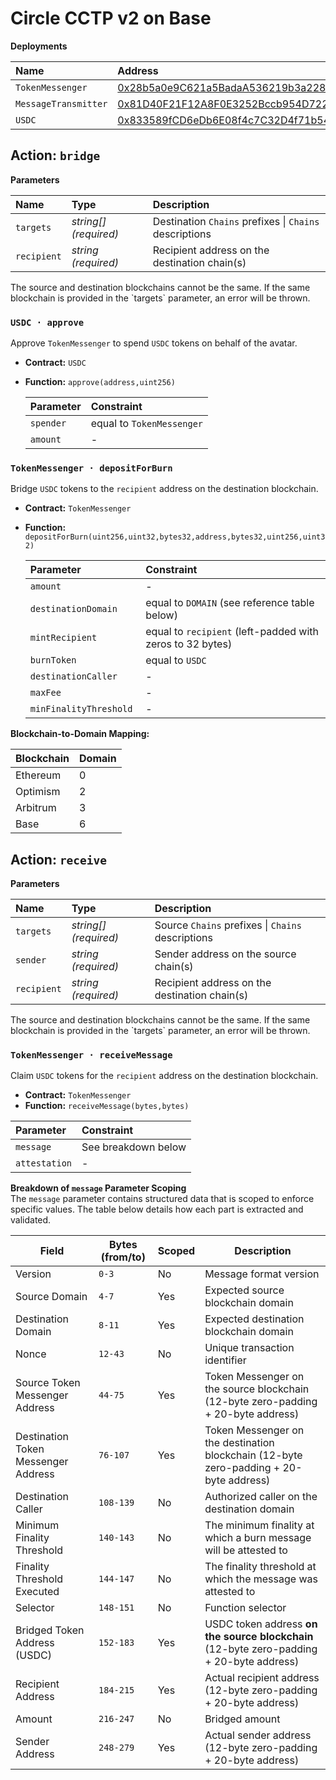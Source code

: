 
# Circle CCTP v2 on Base

**Deployments**

| Name                 | Address                                                                                                               |
| :------------------- | :-------------------------------------------------------------------------------------------------------------------- |
| `TokenMessenger`     | [0x28b5a0e9C621a5BadaA536219b3a228C8168cf5d](https://basescan.org/address/0x28b5a0e9C621a5BadaA536219b3a228C8168cf5d) |
| `MessageTransmitter` | [0x81D40F21F12A8F0E3252Bccb954D722d4c464B64](https://basescan.org/address/0x81D40F21F12A8F0E3252Bccb954D722d4c464B64) |
| `USDC`               | [0x833589fCD6eDb6E08f4c7C32D4f71b54bdA02913](https://basescan.org/address/0x833589fCD6eDb6E08f4c7C32D4f71b54bdA02913) |

## Action: `bridge`

**Parameters**

| Name        | Type                  | Description                                            |
| :---------- | :-------------------- | :----------------------------------------------------- |
| `targets`   | _string[] (required)_ | Destination `Chains` prefixes \| `Chains` descriptions |
| `recipient` | _string (required)_   | Recipient address on the destination chain(s)          |

<Callout type="error">
  The source and destination blockchains cannot be the same. If the same
  blockchain is provided in the `targets` parameter, an error will be thrown.
</Callout>

### `USDC · approve`

Approve `TokenMessenger` to spend `USDC` tokens on behalf of the avatar.

- **Contract:** `USDC`
- **Function:** `approve(address,uint256)`

  | Parameter | Constraint                |
  | :-------- | :------------------------ |
  | `spender` | equal to `TokenMessenger` |
  | `amount`  | -                         |

### `TokenMessenger · depositForBurn`

Bridge `USDC` tokens to the `recipient` address on the destination blockchain.

- **Contract:** `TokenMessenger`
- **Function:** `depositForBurn(uint256,uint32,bytes32,address,bytes32,uint256,uint32)`

  | Parameter               | Constraint                                                |
  | :---------------------- | :-------------------------------------------------------- |
  | `amount`                | -                                                         |
  | `destinationDomain`     | equal to `DOMAIN` (see reference table below)             |
  | `mintRecipient`         | equal to `recipient` (left-padded with zeros to 32 bytes) |
  | `burnToken`             | equal to `USDC`                                           |
  | `destinationCaller`     | -                                                         |
  | `maxFee`                | -                                                         |
  | `minFinalityThreshold ` | -                                                         |

**Blockchain-to-Domain Mapping:**

| Blockchain | Domain |
| ---------- | ------ |
| Ethereum   | 0      |
| Optimism   | 2      |
| Arbitrum   | 3      |
| Base       | 6      |

## Action: `receive`

**Parameters**

| Name        | Type                  | Description                                       |
| :---------- | :-------------------- | :------------------------------------------------ |
| `targets`   | _string[] (required)_ | Source `Chains` prefixes \| `Chains` descriptions |
| `sender`    | _string (required)_   | Sender address on the source chain(s)             |
| `recipient` | _string (required)_   | Recipient address on the destination chain(s)     |

<Callout type="error">
  The source and destination blockchains cannot be the same. If the same
  blockchain is provided in the `targets` parameter, an error will be thrown.
</Callout>

### `TokenMessenger · receiveMessage`

Claim `USDC` tokens for the `recipient` address on the destination blockchain.

- **Contract:** `TokenMessenger`
- **Function:** `receiveMessage(bytes,bytes)`

| Parameter     | Constraint          |
| :------------ | :------------------ |
| `message`     | See breakdown below |
| `attestation` | -                   |

**Breakdown of `message` Parameter Scoping**  
The `message` parameter contains structured data that is scoped to enforce specific values. The table below details how each part is extracted and validated.

| Field                               | Bytes (from/to) | Scoped | Description                                                                              |
| ----------------------------------- | --------------- | ------ | ---------------------------------------------------------------------------------------- |
| Version                             | `0-3`           | No     | Message format version                                                                   |
| Source Domain                       | `4-7`           | Yes    | Expected source blockchain domain                                                        |
| Destination Domain                  | `8-11`          | Yes    | Expected destination blockchain domain                                                   |
| Nonce                               | `12-43`         | No     | Unique transaction identifier                                                            |
| Source Token Messenger Address      | `44-75`         | Yes    | Token Messenger on the source blockchain (12-byte zero-padding + 20-byte address)        |
| Destination Token Messenger Address | `76-107`        | Yes    | Token Messenger on the destination blockchain (12-byte zero-padding + 20-byte address)   |
| Destination Caller                  | `108-139`       | No     | Authorized caller on the destination domain                                              |
| Minimum Finality Threshold          | `140-143`       | No     | The minimum finality at which a burn message will be attested to                         |
| Finality Threshold Executed         | `144-147`       | No     | The finality threshold at which the message was attested to                              |
| Selector                            | `148-151`       | No     | Function selector                                                                        |
| Bridged Token Address (USDC)        | `152-183`       | Yes    | USDC token address **on the source blockchain** (12-byte zero-padding + 20-byte address) |
| Recipient Address                   | `184-215`       | Yes    | Actual recipient address (12-byte zero-padding + 20-byte address)                        |
| Amount                              | `216-247`       | No     | Bridged amount                                                                           |
| Sender Address                      | `248-279`       | Yes    | Actual sender address (12-byte zero-padding + 20-byte address)                           |
